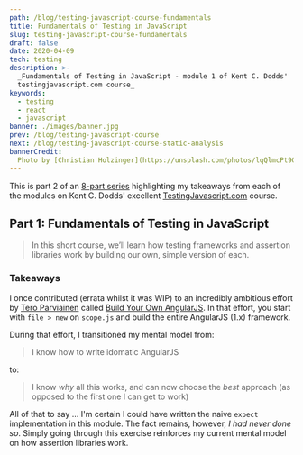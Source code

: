 ```yaml
---
path: /blog/testing-javascript-course-fundamentals
title: Fundamentals of Testing in JavaScript
slug: testing-javascript-course-fundamentals
draft: false
date: 2020-04-09
tech: testing
description: >-
  _Fundamentals of Testing in JavaScript - module 1 of Kent C. Dodds'
  testingjavascript.com course_
keywords:
  - testing
  - react
  - javascript
banner: ./images/banner.jpg
prev: /blog/testing-javascript-course
next: /blog/testing-javascript-course-static-analysis
bannerCredit:
  Photo by [Christian Holzinger](https://unsplash.com/photos/lqQlmcPt9Qg)
---
```


<Callout>
  This is part 2 of an
  <a href="/blog/testing-javascript-course">8-part series</a>
  highlighting my takeaways from each of the modules on Kent C. Dodds' excellent
  <a href="https://testingjavascript.com/">TestingJavascript.com</a> course.
</Callout>

## Part 1: Fundamentals of Testing in JavaScript

> In this short course, we’ll learn how testing frameworks and assertion
> libraries work by building our own, simple version of each.

### Takeaways

I once contributed (errata whilst it was WIP) to an incredibly ambitious effort
by [Tero Parviainen](https://teropa.info/) called
[Build Your Own AngularJS](https://github.com/teropa/build-your-own-angularjs).
In that effort, you start with `file > new` on `scope.js` and build the entire
AngularJS (1.x) framework.

During that effort, I transitioned my mental model from:

> I know how to write idomatic AngularJS

to:

> I know _why_ all this works, and can now choose the _best_ approach (as
> opposed to the first one I can get to work)

All of that to say ... I'm certain I could have written the naive `expect`
implementation in this module. The fact remains, however, _I had never done so_.
Simply going through this exercise reinforces my current mental model on how
assertion libraries work.
